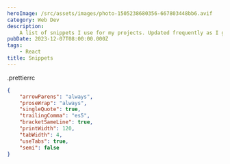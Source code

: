 ```yaml
---
heroImage: /src/assets/images/photo-1505238680356-667803448bb6.avif
category: Web Dev
description:
    A list of snippets I use for my projects. Updated frequently as I go.
pubDate: 2023-12-07T08:00:00.000Z
tags:
    - React
title: Snippets
---
```


.prettierrc

```json
{
	"arrowParens": "always",
	"proseWrap": "always",
	"singleQuote": true,
	"trailingComma": "es5",
	"bracketSameLine": true,
	"printWidth": 120,
	"tabWidth": 4,
	"useTabs": true,
	"semi": false
}
```
